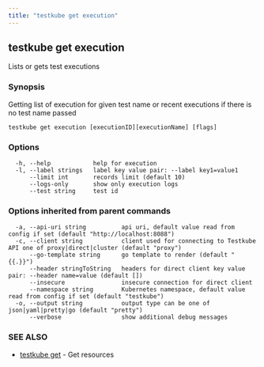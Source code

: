 ```yaml
---
title: "testkube get execution"
---
```



<LegacyWarning />

## testkube get execution

Lists or gets test executions

### Synopsis

Getting list of execution for given test name or recent executions if there is no test name passed

```
testkube get execution [executionID][executionName] [flags]
```

### Options

```
  -h, --help            help for execution
  -l, --label strings   label key value pair: --label key1=value1
      --limit int       records limit (default 10)
      --logs-only       show only execution logs
      --test string     test id
```

### Options inherited from parent commands

```
  -a, --api-uri string          api uri, default value read from config if set (default "http://localhost:8088")
  -c, --client string           client used for connecting to Testkube API one of proxy|direct|cluster (default "proxy")
      --go-template string      go template to render (default "{{.}}")
      --header stringToString   headers for direct client key value pair: --header name=value (default [])
      --insecure                insecure connection for direct client
      --namespace string        Kubernetes namespace, default value read from config if set (default "testkube")
  -o, --output string           output type can be one of json|yaml|pretty|go (default "pretty")
      --verbose                 show additional debug messages
```

### SEE ALSO

* [testkube get](testkube-get.mdx)	 - Get resources


